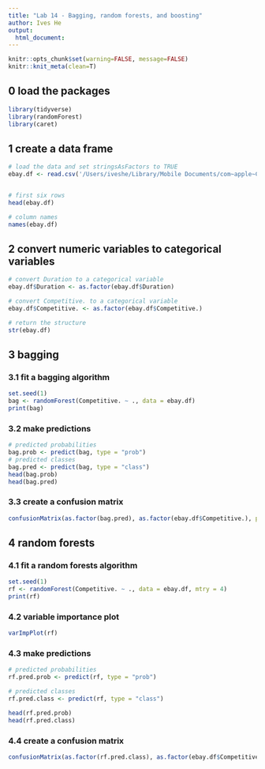 ```yaml
---
title: "Lab 14 - Bagging, random forests, and boosting"
author: Ives He
output:
  html_document:
---
```


```r
knitr::opts_chunk$set(warning=FALSE, message=FALSE)
knitr::knit_meta(clean=T)
```

## 0 load the packages 
```r
library(tidyverse)
library(randomForest)
library(caret)
```

## 1 create a data frame
```r
# load the data and set stringsAsFactors to TRUE
ebay.df <- read.csv('/Users/iveshe/Library/Mobile Documents/com~apple~CloudDocs/Term 1/FIN 550/Lab/lab-14/eBayAuctions-lab14.csv', stringsAsFactors = TRUE)


# first six rows 
head(ebay.df)

# column names
names(ebay.df)
```

## 2 convert numeric variables to categorical variables
```r
# convert Duration to a categorical variable
ebay.df$Duration <- as.factor(ebay.df$Duration)

# convert Competitive. to a categorical variable
ebay.df$Competitive. <- as.factor(ebay.df$Competitive.)

# return the structure 
str(ebay.df)
```


## 3 bagging 

### 3.1 fit a bagging algorithm 
```r
set.seed(1)
bag <- randomForest(Competitive. ~ ., data = ebay.df)
print(bag)
```

### 3.2 make predictions
```r
# predicted probabilities
bag.prob <- predict(bag, type = "prob")
# predicted classes
bag.pred <- predict(bag, type = "class")
head(bag.prob)
head(bag.pred)
```

### 3.3 create a confusion matrix 
```r
confusionMatrix(as.factor(bag.pred), as.factor(ebay.df$Competitive.), positive = "1")
```

## 4 random forests 

### 4.1 fit a random forests algorithm 
```r
set.seed(1)
rf <- randomForest(Competitive. ~ ., data = ebay.df, mtry = 4)
print(rf)
```

### 4.2 variable importance plot 
```r
varImpPlot(rf)
```

### 4.3 make predictions 
```r
# predicted probabilities 
rf.pred.prob <- predict(rf, type = "prob")

# predicted classes
rf.pred.class <- predict(rf, type = "class")

head(rf.pred.prob)
head(rf.pred.class)
```

### 4.4 create a confusion matrix 
```r
confusionMatrix(as.factor(rf.pred.class), as.factor(ebay.df$Competitive.), positive = "1")

```

